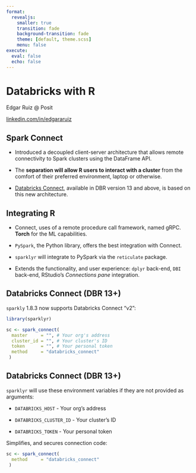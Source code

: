 ```yaml
---
format: 
  revealjs:
    smaller: true
    transition: fade
    background-transition: fade
    theme: [default, theme.scss]
    menu: false
execute: 
  eval: false
  echo: false
---
```


# Databricks with R {background-image="assets/title-slide-white.png"}

Edgar Ruiz @ Posit 

[linkedin.com/in/edgararuiz](https://www.linkedin.com/in/edgararuiz/)

## Spark Connect {background-image="assets/slide-frame.png"}

- Introduced a decoupled client-server architecture that allows remote
connectivity to Spark clusters using the DataFrame API. 

- The **separation will allow R users to interact with a cluster**
from the comfort of their preferred environment, laptop or otherwise.

- [Databricks
Connect](https://docs.databricks.com/dev-tools/databricks-connect.html),
available in DBR version 13 and above, is based on this
new architecture.

## Integrating R  {background-image="assets/slide-frame.png"}

- Connect, uses of a remote procedure call framework, named gRPC.  **Torch**
for the ML capabilities.

- `PySpark`, the Python library, offers the best integration with Connect.

- `sparklyr` will integrate to PySpark via the `reticulate` package.

- Extends the functionality, and user experience: `dplyr` back-end, `DBI` back-end,
RStudio's *Connections pane* integration.

## Databricks Connect (DBR 13+) {background-image="assets/slide-frame.png"}

`sparkly` 1.8.3 now supports Databricks Connect "v2":


```r
library(sparklyr)

sc <- spark_connect(
  master     = "", # Your org's address
  cluster_id = "", # Your cluster's ID
  token      = "", # Your personal token
  method     = "databricks_connect"
 )
```

## Databricks Connect (DBR 13+) {background-image="assets/slide-frame.png"}

`sparklyr` will use these environment variables if they are not
provided as arguments:

- `DATABRICKS_HOST` - Your org's address

- `DATABRICKS_CLUSTER_ID` - Your cluster's ID

- `DATABRICKS_TOKEN` - Your personal token

Simplifies, and secures connection code:

```r
sc <- spark_connect(
  method     = "databricks_connect"
 )
```



